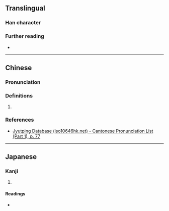 {{character info}}
==Translingual==

===Han character===
{{Han char|rn=30|rad=口|as=04|sn=7|four=|canj=NSJR|ids=⿱乃古}}

===Further reading===
* {{Han ref|kx=0181.060|dkj=03389|dj=0399.030|hdz=10597.010|uh=5444|ud=21572}}

----

==Chinese==
{{zh-forms}}

===Pronunciation===
{{zh-pron
|m=gé
|m-s=
|dg=
|c=gak1
|c-t=
|g=
|h=pfs=
|j=
|mb=
|md=
|mn=
|mn-t=
|w=
|x=
|mc=y
|oc=y
|cat=
}}

===Definitions===
{{head|zh|Han character}}

# {{rfdef|zh}}

===References===
* [http://www.iso10646hk.net/jp/document/download.jsp Jyutping Database (iso10646hk.net) - Cantonese Pronunciation List (Part 1), p. 77]

----

==Japanese==

===Kanji===
{{ja-kanji|grade=|rs=口04}}

# {{rfdef|ja|sort=口04}}

====Readings====
* {{ja-readings|on=[[こく]] (koku)|kun=}}